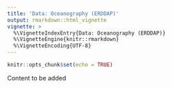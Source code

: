 ```yaml
---
title: 'Data: Oceanography (ERDDAP)'
output: rmarkdown::html_vignette
vignette: >
  %\VignetteIndexEntry{Data: Oceanography (ERDDAP)}
  %\VignetteEngine{knitr::rmarkdown}
  %\VignetteEncoding{UTF-8}
---
```


```r
knitr::opts_chunk$set(echo = TRUE)
```

Content to be added
